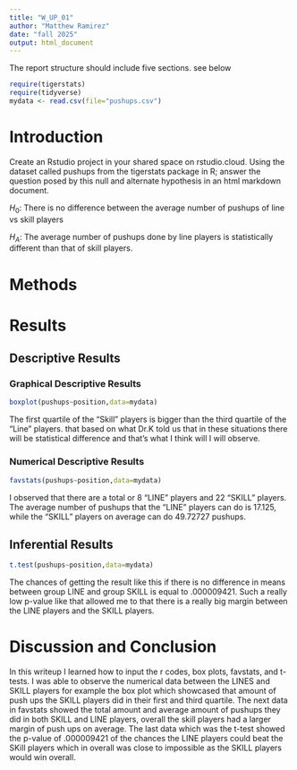 ```yaml
---
title: "W_UP_01"
author: "Matthew Ramirez"
date: "fall 2025"
output: html_document
---
```




The report structure should include five sections.  see below



```r
require(tigerstats)
require(tidyverse)
mydata <- read.csv(file="pushups.csv")
```

# Introduction

<!--In this section you explain what you are trying to show. Where did the data come from? What is the research or other question you are trying to answer?!-->

Create an Rstudio project in your shared space on rstudio.cloud.  Using the dataset called pushups from the tigerstats package in R; answer the question posed by this null and alternate hypothesis in an html markdown document.

$H_0$: There is no difference between the average number of pushups of line vs skill players

$H_A$: The average number of pushups done by line players is statistically different than that of skill players.

# Methods

<!--Decide on your methods: use "variable analysis" or other appropriate descriptors. Make sure to choose at least one graphical method and at least one numerical method.!-->

# Results

<!--Divide this section into two sub-sections: One for your descriptive results and one for your inferential results.!-->

## Descriptive Results

### Graphical Descriptive Results

<!--Graphical results here. Make sure to show your code. Provide appropriate labels for axes, giving units if possible, and provide a good title for the graph, too. Use the graphical results to describe the patterns if any that exist in the data as focused toward the research question!-->

```r
boxplot(pushups~position,data=mydata)
```

The first quartile of the "Skill" players is bigger than the third quartile of the "Line" players.
that based on what Dr.K told us that in these situations there will be statistical difference and that's what I think will I will observe.

### Numerical Descriptive Results

<!--Numerical results go here. Use the numerical results to describe the patterns if any that exist in the data as focused toward the research question!-->

```r
favstats(pushups~position,data=mydata)
```

I observed that there are a total or 8 "LINE" players and 22 "SKILL" players. The average number of pushups that the "LINE" players can do is 17.125, while the "SKILL" players on average can do 49.72727 pushups.

## Inferential Results

<!--State hypothesis clearly. Make sure your discussion of the inferential test covers all the aspects that the test output produces, such as test statistic, p-value etc. Make a decision about the null hypothesis, explain the assumptions on which the selected test/procedure was based, and why the chosen procedure satisfys the assumptions and is appropriate to answer the research question!-->

```r
t.test(pushups~position,data=mydata)
```

The chances of getting the result like this if there is no difference in means between group LINE and group SKILL is equal to .000009421. Such a really low p-value like that allowed me to that there is a really big margin between the LINE players and the SKILL players. 

# Discussion and Conclusion

<!--Discussion and conclusion here. If you found a relationship be sure to consider whether the relationship occurs because one of the variavbles causes the other, or whether they perhasps are related for some other reason. Watch the chapter 6 videos from the GeorgeTown videos collection.!-->

In this writeup I learned how to input the r codes, box plots, favstats, and t-tests. I was able to observe the numerical data between the LINES and SKILL players for example the box plot which showcased that amount of push ups the SKILL players did in their first and third quartile. The next data in favstats showed the total amount and average amount of pushups they did in both SKILL and LINE players, overall the skill players had a larger margin of push ups on average. The last data which was the t-test showed the p-value of .000009421 of the chances the LINE players could beat the SKill players which in overall was close to impossible as the SKILL players would win overall.

